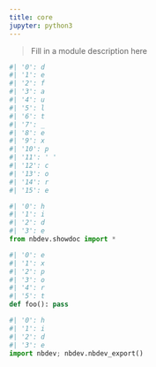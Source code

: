 ```yaml
---
title: core
jupyter: python3
---
```



> Fill in a module description here


```python
#| '0': d
#| '1': e
#| '2': f
#| '3': a
#| '4': u
#| '5': l
#| '6': t
#| '7': _
#| '8': e
#| '9': x
#| '10': p
#| '11': ' '
#| '12': c
#| '13': o
#| '14': r
#| '15': e
```

```python
#| '0': h
#| '1': i
#| '2': d
#| '3': e
from nbdev.showdoc import *
```

```python
#| '0': e
#| '1': x
#| '2': p
#| '3': o
#| '4': r
#| '5': t
def foo(): pass
```

```python
#| '0': h
#| '1': i
#| '2': d
#| '3': e
import nbdev; nbdev.nbdev_export()
```

